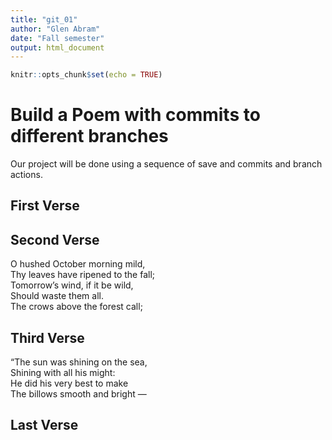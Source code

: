 ---
title: "git_01"
author: "Glen Abram"
date: "Fall semester"
output: html_document
---

```{r setup, include=FALSE}
knitr::opts_chunk$set(echo = TRUE)
```
# Build a Poem with commits to different branches
Our project will be done using a sequence of save and commits and branch actions.
<!-- Do not modify or change any text in "!--" bracketed areas such as this --- these are instructions to
you, if you change any of this the git program will notice it and compromise your git merging strategy !-->

## First Verse 
<!--Put the first five lines of a poem by Lewis Carrol in this section!-->


## Second Verse
<!--Put the first five lines of a poem by Robert Frost here!-->
O hushed October morning mild,  
Thy leaves have ripened to the fall;  
Tomorrow’s wind, if it be wild,  
Should waste them all.  
The crows above the forest call;   

## Third Verse
<!--Put the first two verses of The Walrus and the Carpenter here!-->
"The sun was shining on the sea,  
      Shining with all his might:  
He did his very best to make  
      The billows smooth and bright —   

      
## Last Verse
<!--Put a short poem of your choice 8-20 lines,here!-->

